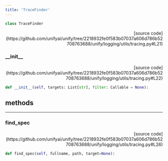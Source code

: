 ```yaml
---
title: 'TraceFinder'
---
```


```python
class TraceFinder
```

<p align="right">[source code](https://github.com/unifyai/unify/tree/2218932fe0f583b07037a606d786b52708763688/unify/logging/utils/tracing.py#L21)</p>



### \_\_init\_\_

<p align="right">[source code](https://github.com/unifyai/unify/tree/2218932fe0f583b07037a606d786b52708763688/unify/logging/utils/tracing.py#L22)</p>

```python
def __init__(self, targets: List[str], filter: Callable = None):
```



## methods

---

### find\_spec

<p align="right">[source code](https://github.com/unifyai/unify/tree/2218932fe0f583b07037a606d786b52708763688/unify/logging/utils/tracing.py#L26)</p>

```python
def find_spec(self, fullname, path, target=None):
```

